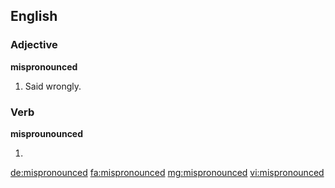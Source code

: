 ==English==

===Adjective===
'''mispronounced'''

# Said wrongly.

===Verb===
'''misprounounced'''

# {{en-past of|mispronounce}}

[[de:mispronounced]]
[[fa:mispronounced]]
[[mg:mispronounced]]
[[vi:mispronounced]]
